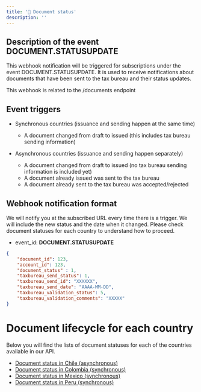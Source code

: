 ```yaml
---
title: '📨 Document status'
description: ''
---
```

## Description of the event DOCUMENT.STATUSUPDATE

This webhook notification will be triggered for subscriptions under the event DOCUMENT.STATUSUPDATE.
It is used to receive notifications about documents that have been sent to the tax bureau and their status updates.

This webhook is related to the /documents endpoint

## Event triggers

- Synchronous countries (issuance and sending happen at the same time)
    - A document changed from draft to issued (this includes tax bureau sending information)

- Asynchronous countries (issuance and sending happen separately)
    - A document changed from draft to issued (no tax bureau sending information is included yet)
    - A document already issued was sent to the tax bureau
    - A document already sent to the tax bureau was accepted/rejected

## Webhook notification format

We will notify you at the subscribed URL every time there is a trigger. We will include the new status and the date when it changed.
Please check document statuses for each country to understand how to proceed.

- event_id: **DOCUMENT.STATUSUPDATE**
```json
{
    "document_id": 123,
    "account_id": 123,
    "document_status" : 1,
    "taxbureau_send_status": 1,
    "taxbureau_send_id": "XXXXXX",
    "taxbureau_send_date": "AAAA-MM-DD",
    "taxbureau_validation_status": 5,
    "taxbureau_validation_comments": "XXXXX"
}
```

# Document lifecycle for each country

Below you will find the lists of document statuses for each of the countries available in our API.

* [Document status in Chile (asynchronous)](/api-reference/examples-chile/invoicing-lifecycle)
* [Document status in Colombia (synchronous)](/api-reference/examples-colombia/invoicing-lifecycle)
* [Document status in Mexico (synchronous)](/api-reference/examples-mexico/invoicing-lifecycle)
* [Document status in Peru (synchronous)](/api-reference/examples-peru/invoicing-lifecycle)